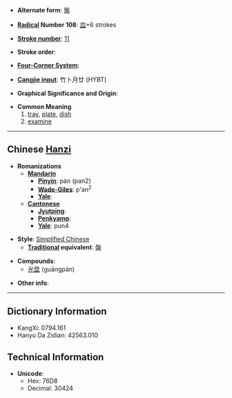 * '''Alternate form''': [[盤]]

* '''[[Wiktionary:Chinese radical index| Radical]] Number 108''': [[Wiktionary:Chinese radical index 皿|皿]]+6 strokes

* '''[[Wiktionary:Chinese total strokes index|Stroke number]]''': [[Wiktionary:Chinese total strokes index 11|11]]

* '''Stroke order''': 

* '''[[Wiktionary:Chinese four corner index|Four-Corner System]]''': 

* '''[[Wiktionary:Chinese Cangjie index|Cangjie input]]''': 竹卜月廿 (HYBT)

* '''Graphical Significance and Origin''': 

* '''Common Meaning'''
*#[[tray]], [[plate]], [[dish]]
*# [[examine]]

----

== Chinese [[Hanzi]] ==

* '''Romanizations'''
** '''[[Mandarin]]'''
*** '''[[Pinyin]]''': pán (pan2)
*** '''[[Wade-Giles]]''': p'an<sup>2</sup>
*** '''[[Yale]]''': 
** '''[[Cantonese]]'''
*** '''[[Jyutping]]''':
*** '''[[Penkyamp]]''': 
*** '''[[Yale]]''': pun4

* '''Style''': [[Simplified Chinese]] 
** '''[[Traditional Chinese|Traditional]] equivalent''': [[盤]]

* '''Compounds''':
**[[光盘]] (guāngpán)

* '''Other info''': 

----

== Dictionary Information ==

* KangXi: 0794.161
* Hanyu Da Zidian: 42563.010

== Technical Information ==

* '''Unicode''':
** Hex: 76D8
** Decimal: 30424